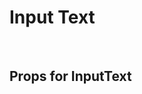 
<Meta title="Design System/Atoms" component={InputText} />

# Input Text

<br />

## Props for InputText

<ArgsTable of={Input} />

<Canvas>
  <Story name="InputText">
    <InputText
      id="firstname"
      label="Firstname"
      error="This is an example of an error!"
      value=""
    />
  </Story>
</Canvas>
